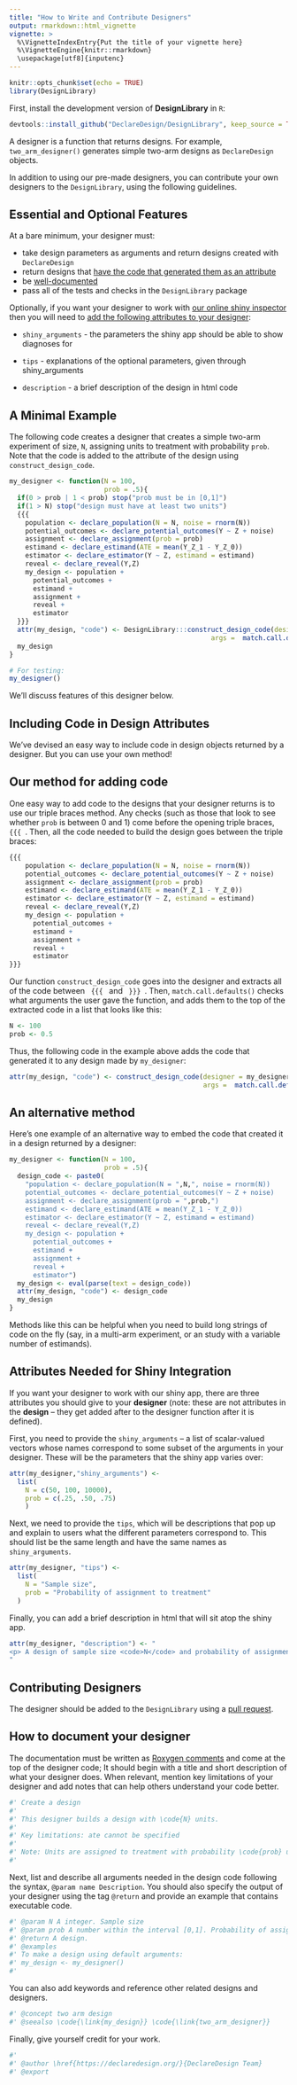 ```yaml
---
title: "How to Write and Contribute Designers"
output: rmarkdown::html_vignette
vignette: >
  %\VignetteIndexEntry{Put the title of your vignette here}
  %\VignetteEngine{knitr::rmarkdown}
  \usepackage[utf8]{inputenc}
---
```


```r
knitr::opts_chunk$set(echo = TRUE)
library(DesignLibrary)
```


First, install the development version of **DesignLibrary** in `R`:

```r
devtools::install_github("DeclareDesign/DesignLibrary", keep_source = TRUE)
```

A designer is a function that returns designs. For example, `two_arm_designer()` generates simple two-arm designs as `DeclareDesign` objects. 

In addition to using our pre-made designers, you can contribute your own designers to the `DesignLibrary`, using the following guidelines. 

## Essential and Optional Features

At a bare minimum, your designer must: 
  
  - take design parameters as arguments and return designs created with `DeclareDesign`
  - return designs that [have the code that generated them as an attribute][Including Code in Design Attributes]
  - be [well-documented][How to Document your Designer]
  - pass all of the tests and checks in the `DesignLibrary` package
  
Optionally, if you want your designer to work with [our online shiny inspector](https://eos.wzb.eu/ipi/DDinspector/) then you will need to [add the following attributes to your designer][Including Code in Design Attributes]:
  
  - `shiny_arguments` - the parameters the shiny app should be able to show diagnoses for 
  
  - `tips` - explanations of the optional parameters, given through shiny_arguments
  
  - `description` - a brief description of the design in html code

## A Minimal Example

The following code creates a designer that creates a simple two-arm experiment of size, `N`, assigning units to treatment with probability `prob`. Note that the code is added to the attribute of the design using `construct_design_code`. 

```r
my_designer <- function(N = 100,
                        prob = .5){
  if(0 > prob | 1 < prob) stop("prob must be in [0,1]")
  if(1 > N) stop("design must have at least two units")
  {{{ 
    population <- declare_population(N = N, noise = rnorm(N))
    potential_outcomes <- declare_potential_outcomes(Y ~ Z + noise)
    assignment <- declare_assignment(prob = prob)
    estimand <- declare_estimand(ATE = mean(Y_Z_1 - Y_Z_0))
    estimator <- declare_estimator(Y ~ Z, estimand = estimand)
    reveal <- declare_reveal(Y,Z)
    my_design <- population +
      potential_outcomes +
      estimand +
      assignment +
      reveal +
      estimator
  }}}
  attr(my_design, "code") <- DesignLibrary:::construct_design_code(designer = my_designer,
                                                   args =  match.call.defaults())
  my_design
}
```

```r
# For testing:
my_designer()
```


We'll discuss features of this designer below.

## Including Code in Design Attributes

We've devised an easy way to include code in design objects returned by a designer. But you can use your own method!

## Our method for adding code

One easy way to add code to the designs that your designer returns is to use our triple braces method. Any checks (such as those that look to see whether `prob` is between 0 and 1) come before the opening triple braces, <code> {{{ </code>. Then, all the code needed to build the design goes between the triple braces:

```r
{{{ 
    population <- declare_population(N = N, noise = rnorm(N))
    potential_outcomes <- declare_potential_outcomes(Y ~ Z + noise)
    assignment <- declare_assignment(prob = prob)
    estimand <- declare_estimand(ATE = mean(Y_Z_1 - Y_Z_0))
    estimator <- declare_estimator(Y ~ Z, estimand = estimand)
    reveal <- declare_reveal(Y,Z)
    my_design <- population +
      potential_outcomes +
      estimand +
      assignment +
      reveal +
      estimator
}}}
```

Our function `construct_design_code` goes into the designer and extracts all of the code between <code> {{{ </code> and <code> }}} </code>. Then, `match.call.defaults()` checks what arguments the user gave the function, and adds them to the top of the extracted code in a list that looks like this:

```r
N <- 100                                                       
prob <- 0.5  
```

Thus, the following code in the example above adds the code that generated it to any design made by `my_designer`:

```r
attr(my_design, "code") <- construct_design_code(designer = my_designer,
                                                 args =  match.call.defaults())
```


## An alternative method

Here's one example of an alternative way to embed the code that created it in a design returned by a designer:

```r
my_designer <- function(N = 100,
                        prob = .5){
  design_code <- paste0(
    "population <- declare_population(N = ",N,", noise = rnorm(N))
    potential_outcomes <- declare_potential_outcomes(Y ~ Z + noise)
    assignment <- declare_assignment(prob = ",prob,")
    estimand <- declare_estimand(ATE = mean(Y_Z_1 - Y_Z_0))
    estimator <- declare_estimator(Y ~ Z, estimand = estimand)
    reveal <- declare_reveal(Y,Z)
    my_design <- population +
      potential_outcomes +
      estimand +
      assignment +
      reveal +
      estimator")
  my_design <- eval(parse(text = design_code))
  attr(my_design, "code") <- design_code
  my_design
}
```

Methods like this can be helpful when you need to build long strings of code on the fly (say, in a multi-arm experiment, or an study with a variable number of estimands).

## Attributes Needed for Shiny Integration

If you want your designer to work with our shiny app, there are three attributes you should give to your **designer** (note: these are not attributes in the **design** -- they get added after to the designer function after it is defined).

First, you need to provide the `shiny_arguments` -- a list of scalar-valued vectors whose names correspond to some subset of the arguments in your designer. These will be the parameters that the shiny app varies over:

```r
attr(my_designer,"shiny_arguments") <-
  list(
    N = c(50, 100, 10000),
    prob = c(.25, .50, .75)
    )
```

Next, we need to provide the `tips`, which will be descriptions that pop up and explain to users what the different parameters correspond to. This should list be the same length and have the same names as `shiny_arguments`. 

```r
attr(my_designer, "tips") <-
  list(
    N = "Sample size",
    prob = "Probability of assignment to treatment"
  )
```

Finally, you can add a brief description in html that will sit atop the shiny app. 

```r
attr(my_designer, "description") <- "
<p> A design of sample size <code>N</code> and probability of assignment <code>prob</code>.
"
```

## Contributing Designers

The designer should be added to the `DesignLibrary` using a [pull request](http://r-pkgs.had.co.nz/git.html#git-pullreq). 

## How to document your designer


The documentation must be written as [Roxygen comments](http://r-pkgs.had.co.nz/man.html#roxygen-comments) and come at the top of the designer code; It should begin with a title and short description of what your designer does. When relevant, mention key limitations of your designer and add notes that can help others understand your code better. 


```r
#' Create a design
#'
#' This designer builds a design with \code{N} units. 
#'
#' Key limitations: ate cannot be specified
#' 
#' Note: Units are assigned to treatment with probability \code{prob} using complete random assignment  
#'

```

Next, list and describe all arguments needed in the design code following the syntax, `@param name Description`. You should also specify the output of your designer using the tag `@return` and provide an example that contains executable code.
```r
#' @param N A integer. Sample size
#' @param prob A number within the interval [0,1]. Probability of assigment to treatment.
#' @return A design.
#' @examples
#' To make a design using default arguments:
#' my_design <- my_designer()
#'
```


You can also add keywords and reference other related designs and designers.
```r
#' @concept two arm design
#' @seealso \code{\link{my_design}} \code{\link{two_arm_designer}} 
```

Finally, give yourself credit for your work.
```r
#' 
#' @author \href{https://declaredesign.org/}{DeclareDesign Team}
#' @export
```



